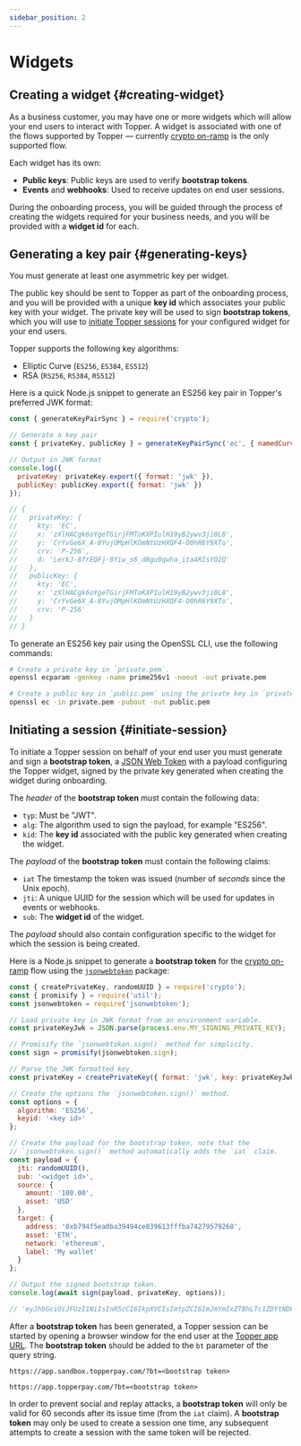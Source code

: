 ```yaml
---
sidebar_position: 2
---
```


# Widgets

## Creating a widget {#creating-widget}

As a business customer, you may have one or more widgets which will allow your end users to interact with Topper. A widget is associated with one of the flows supported by Topper — currently [crypto on-ramp](./flows/crypto_onramp.mdx) is the only supported flow.

Each widget has its own:

- **Public keys**: Public keys are used to verify **bootstrap tokens**.
- **Events** and **webhooks**: Used to receive updates on end user sessions.

During the onboarding process, you will be guided through the process of creating the widgets required for your business needs, and you will be provided with a **widget id** for each.

## Generating a key pair {#generating-keys}

You must generate at least one asymmetric key per widget.

The public key should be sent to Topper as part of the onboarding process, and you will be provided with a unique **key id** which associates your public key with your widget. The private key will be used to sign **bootstrap tokens**, which you will use to [initiate Topper sessions](#initiate-session) for your configured widget for your end users.

Topper supports the following key algorithms:

- Elliptic Curve (`ES256`, `ES384`, `ES512`)
- RSA (`RS256`, `RS384`, `RS512`)


<Tabs>
  <TabItem label="Node.js" value="nodejs" default>

Here is a quick Node.js snippet to generate an ES256 key pair in Topper's preferred JWK format:

```js
const { generateKeyPairSync } = require('crypto');

// Generate a key pair
const { privateKey, publicKey } = generateKeyPairSync('ec', { namedCurve: 'prime256v1' });

// Output in JWK format
console.log({
  privateKey: privateKey.export({ format: 'jwk' }),
  publicKey: publicKey.export({ format: 'jwk' })
});

// {
//   privateKey: {
//     kty: 'EC',
//     x: 'zXlHACgk6oYgeTGirjFMToKXPIulH19yB2ywv3ji0L8',
//     y: 'CrYvGe6X_A-8YujOMpHlKOmNtUzHXQF4-O0hR6Y9XTo',
//     crv: 'P-256',
//     d: 'LerkJ-8frEQFj-0Yiw_s6_d8gu0qwha_ita4RIsYO2Q'
//   },
//   publicKey: {
//     kty: 'EC',
//     x: 'zXlHACgk6oYgeTGirjFMToKXPIulH19yB2ywv3ji0L8',
//     y: 'CrYvGe6X_A-8YujOMpHlKOmNtUzHXQF4-O0hR6Y9XTo',
//     crv: 'P-256'
//   }
// }
```

  </TabItem>
  <TabItem label="OpenSSL CLI" value="openssl">

To generate an ES256 key pair using the OpenSSL CLI, use the following commands:

```bash
# Create a private key in `private.pem`.
openssl ecparam -genkey -name prime256v1 -noout -out private.pem

# Create a public key in `public.pem` using the private key in `private.pem`.
openssl ec -in private.pem -pubout -out public.pem
```

  </TabItem>
</Tabs>

## Initiating a session {#initiate-session}

To initiate a Topper session on behalf of your end user you must generate and sign a **bootstrap token**, a [JSON Web Token](https://www.rfc-editor.org/rfc/rfc7519) with a payload configuring the Topper widget, signed by the private key generated when creating the widget during onboarding.

The _header_ of the **bootstrap token** must contain the following data:

- `typ`: Must be "JWT".
- `alg`: The algorithm used to sign the payload, for example "ES256".
- `kid`: The **key id** associated with the public key generated when creating the widget.

The _payload_ of the **bootstrap token** must contain the following claims:

- `iat` The timestamp the token was issued (number of _seconds_ since the Unix epoch).
- `jti`: A unique UUID for the session which will be used for updates in events or webhooks.
- `sub`: The **widget id** of the widget.

The _payload_ should also contain configuration specific to the widget for which the session is being created.


<Tabs>
  <TabItem label="Node.js" value="nodejs" default>

Here is a Node.js snippet to generate a **bootstrap token** for the [crypto on-ramp](./flows/crypto_onramp.mdx) flow using the [`jsonwebtoken`](https://github.com/auth0/node-jsonwebtoken) package:

```js
const { createPrivateKey, randomUUID } = require('crypto');
const { promisify } = require('util');
const jsonwebtoken = require('jsonwebtoken');

// Load private key in JWK format from an environment variable.
const privateKeyJwk = JSON.parse(process.env.MY_SIGNING_PRIVATE_KEY);

// Promisify the `jsonwebtoken.sign()` method for simplicity.
const sign = promisify(jsonwebtoken.sign);

// Parse the JWK formatted key.
const privateKey = createPrivateKey({ format: 'jwk', key: privateKeyJwk });

// Create the options the `jsonwebtoken.sign()` method.
const options = {
  algorithm: 'ES256',
  keyid: '<key id>'
};

// Create the payload for the bootstrap token, note that the
// `jsonwebtoken.sign()` method automatically adds the `iat` claim.
const payload = {
  jti: randomUUID(),
  sub: '<widget id>',
  source: {
    amount: '100.00',
    asset: 'USD'
  },
  target: {
    address: '0xb794f5ea0ba39494ce839613fffba74279579268',
    asset: 'ETH',
    network: 'ethereum',
    label: 'My wallet'
  }
};

// Output the signed bootstrap token.
console.log(await sign(payload, privateKey, options));

// 'eyJhbGciOiJFUzI1NiIsInR5cCI6IkpXVCIsImtpZCI6ImJmYmIxZTBhLTc1ZDYtNDFlYi1hZjY4LTY1ODRlMTY3ZDQwMCJ9.eyJqdGkiOiJmNThmZTk0Yi1kNjUxLTQ4NmYtOTEwYS1jZmMyMWYyZGM1NTciLCJzdWIiOiIyOWQwY2U4Mi02ZTdkLTQ5OGMtYTUxZC03MDcxZGUyYTQ4Y2UiLCJzb3VyY2UiOnsiYW1vdW50IjoiMTAwLjAwIiwiYXNzZXQiOiJVU0QifSwidGFyZ2V0Ijp7ImFkZHJlc3MiOiIweGI3OTRmNWVhMGJhMzk0OTRjZTgzOTYxM2ZmZmJhNzQyNzk1NzkyNjgiLCJhc3NldCI6IkVUSCIsIm5ldHdvcmsiOiJldGhlcmV1bSIsImxhYmVsIjoiTXkgd2FsbGV0In0sImlhdCI6MTY3OTMyMTI0Nn0.uVwWAC37b6qdc74aGSRCcXzNDIzOXCdibFcv6k68tFXCYknItzkoUDapMl798r2nXEq9jq7VSZMuYvbakmo0Hw'
```

  </TabItem>
</Tabs>

After a **bootstrap token** has been generated, a Topper session can be started by opening a browser window for the end user at the [Topper app URL](./environments.md). The **bootstrap token** should be added to the `bt` parameter of the query string.

<Tabs>
  <TabItem label="Sandbox" value="sandbox" default>

```
https://app.sandbox.topperpay.com/?bt=<bootstrap token>
```

  </TabItem>
  <TabItem label="Production" value="production" default>

```
https://app.topperpay.com/?bt=<bootstrap token>
```

  </TabItem>
</Tabs>

In order to prevent social and replay attacks, a **bootstrap token** will only be valid for 60 seconds after its issue time (from the `iat` claim). A **bootstrap token** may only be used to create a session one time, any subsequent attempts to create a session with the same token will be rejected.
